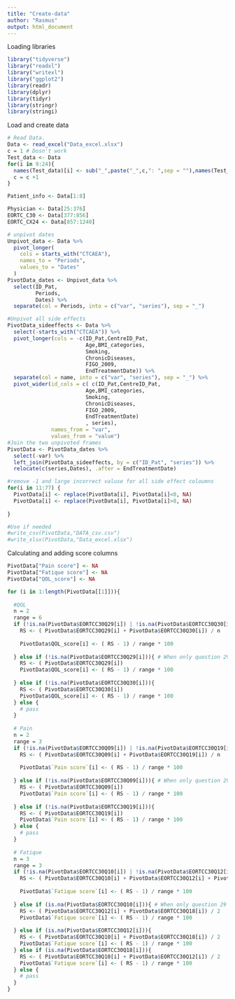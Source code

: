 ```yaml
---
title: "Create-data"
author: "Rasmus"
output: html_document
---
```





Loading libraries
```r
library("tidyverse")
library("readxl")
library("writexl")
library("ggplot2")
library(readr)
library(dplyr)
library(tidyr)
library(stringr)
library(stringi)
```


Load and create data
```r
# Read Data.
Data <- read_excel("Data_excel.xlsx")
c = 1 # Dosn't work
Test_data <- Data
for(i in 9:24){
  names(Test_data)[i] <- sub("_",paste("_",c,": ",sep = ""),names(Test_data[i]))
  c = c +1
}

Patient_info <- Data[1:8]

Physician <- Data[25:376]
EORTC_C30 <- Data[377:856]
EORTC_CX24 <- Data[857:1240]

# unpivot dates
Unpivot_data <- Data %>% 
  pivot_longer(
    cols = starts_with("CTCAEA"),
    names_to = "Periods",
    values_to = "Dates"
  ) 
PivotData_dates <- Unpivot_data %>% 
  select(ID_Pat,
         Periods,
         Dates) %>% 
  separate(col = Periods, into = c("var", "series"), sep = "_") 

#Unpivot all side effects
PivotData_sideeffects <- Data %>% 
  select(-starts_with("CTCAEA")) %>% 
  pivot_longer(cols = -c(ID_Pat,CentreID_Pat,
                         Age,BMI_categories,
                         Smoking,
                         ChronicDiseases,
                         FIGO_2009,
                         EndTreatmentDate)) %>% 
  separate(col = name, into = c("var", "series"), sep = "_") %>% 
  pivot_wider(id_cols = c( c(ID_Pat,CentreID_Pat,
                         Age,BMI_categories,
                         Smoking,
                         ChronicDiseases,
                         FIGO_2009,
                         EndTreatmentDate)
                         , series), 
              names_from = "var", 
              values_from = "value")
#Join the two unpivoted frames 
PivotData <- PivotData_dates %>% 
  select(-var) %>% 
  left_join(PivotData_sideeffects, by = c("ID_Pat", "series")) %>% 
  relocate(c(series,Dates), .after = EndTreatmentDate)

#remove -1 and large incorrect valuse for all side effect coloumns
for(i in 11:77) { 
  PivotData[i] <- replace(PivotData[i], PivotData[i]<0, NA)
  PivotData[i] <- replace(PivotData[i], PivotData[i]>8, NA)
  
}

#Use if needed
#write_csv(PivotData,"DATA_csv.csv")
#write_xlsx(PivotData,"Data_excel.xlsx")

```


Calculating and adding score columns
```r
PivotData["Pain score"] <- NA
PivotData["Fatique score"] <- NA
PivotData["QOL_score"] <- NA

for (i in 1:length(PivotData[[1]])){
  
  #QOL
  n = 2
  range = 6
  if (!is.na(PivotData$EORTCC30Q29[i]) | !is.na(PivotData$EORTCC30Q30[i])){
    RS <- ( PivotData$EORTCC30Q29[i] + PivotData$EORTCC30Q30[i]) / n
    
    PivotData$QOL_score[i] <- ( RS - 1) / range * 100
    
  } else if (!is.na(PivotData$EORTCC30Q29[i])){ # When only question 29 is given
    RS <- ( PivotData$EORTCC30Q29[i])
    PivotData$QOL_score[i] <- ( RS - 1) / range * 100
    
  } else if (!is.na(PivotData$EORTCC30Q30[i])){
    RS <- ( PivotData$EORTCC30Q30[i])
    PivotData$QOL_score[i] <- ( RS - 1) / range * 100
  } else {
    # pass
  }
  
  # Pain
  n = 2
  range = 3
  if (!is.na(PivotData$EORTCC30Q09[i]) | !is.na(PivotData$EORTCC30Q19[i])){
    RS <- ( PivotData$EORTCC30Q09[i] + PivotData$EORTCC30Q19[i]) / n
    
    PivotData$`Pain score`[i] <- ( RS - 1) / range * 100
    
  } else if (!is.na(PivotData$EORTCC30Q09[i])){ # When only question 29 is given
    RS <- ( PivotData$EORTCC30Q09[i])
    PivotData$`Pain score`[i] <- ( RS - 1) / range * 100
    
  } else if (!is.na(PivotData$EORTCC30Q19[i])){
    RS <- ( PivotData$EORTCC30Q19[i])
    PivotData$`Pain score`[i] <- ( RS - 1) / range * 100
  } else {
    # pass
  }
  
  # Fatique
  n = 3
  range = 3
  if (!is.na(PivotData$EORTCC30Q10[i]) | !is.na(PivotData$EORTCC30Q12[i]) | !is.na(PivotData$EORTCC30Q18[i])){
    RS <- ( PivotData$EORTCC30Q10[i] + PivotData$EORTCC30Q12[i] + PivotData$EORTCC30Q18[i] ) / n
    
    PivotData$`Fatique score`[i] <- ( RS - 1) / range * 100
    
  } else if (is.na(PivotData$EORTCC30Q10[i])){ # When only question 29 is given
    RS <- ( PivotData$EORTCC30Q12[i] + PivotData$EORTCC30Q18[i]) / 2
    PivotData$`Fatique score`[i] <- ( RS - 1) / range * 100
    
  } else if (is.na(PivotData$EORTCC30Q12[i])){
    RS <- ( PivotData$EORTCC30Q10[i] + PivotData$EORTCC30Q18[i]) / 2
    PivotData$`Fatique score`[i] <- ( RS - 1) / range * 100
  } else if (is.na(PivotData$EORTCC30Q18[i])){
    RS <- ( PivotData$EORTCC30Q10[i] + PivotData$EORTCC30Q12[i]) / 2
    PivotData$`Fatique score`[i] <- ( RS - 1) / range * 100
  } else {
    # pass
  }
}
```



